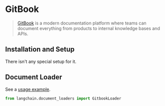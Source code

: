 # GitBook

>[GitBook](https://docs.gitbook.com/) is a modern documentation platform where teams can document everything from products to internal knowledge bases and APIs.

## Installation and Setup

There isn't any special setup for it.

## Document Loader

See a [usage example](/docs/modules/data_connection/document_loaders/integrations/gitbook.html).

```python
from langchain.document_loaders import GitbookLoader
```
